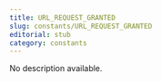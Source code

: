 ```yaml
---
title: URL_REQUEST_GRANTED
slug: constants/URL_REQUEST_GRANTED
editorial: stub
category: constants
---
```


<LSLConstant
	name="URL_REQUEST_GRANTED"
	type="string"
	value="URL_REQUEST_GRANTED"
/>

No description available.
